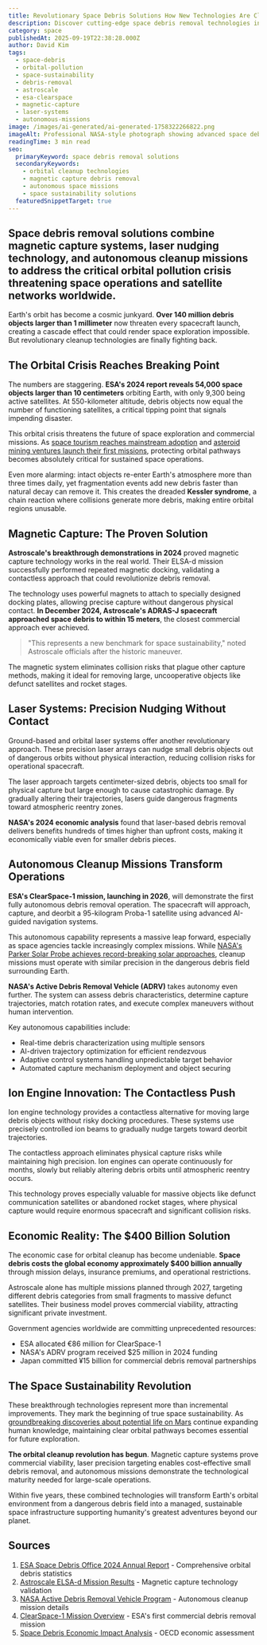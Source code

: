 ```yaml
---
title: Revolutionary Space Debris Solutions How New Technologies Are Cleaning Earth Orbit
description: Discover cutting-edge space debris removal technologies including magnetic capture systems, laser nudging and autonomous cleanup missions.
category: space
publishedAt: 2025-09-19T22:38:28.000Z
author: David Kim
tags:
  - space-debris
  - orbital-pollution
  - space-sustainability
  - debris-removal
  - astroscale
  - esa-clearspace
  - magnetic-capture
  - laser-systems
  - autonomous-missions
image: /images/ai-generated/ai-generated-1758322266822.png
imageAlt: Professional NASA-style photograph showing advanced space debris removal technologies in action, featuring spacecraft with magnetic capture systems and laser equipment operating in Earth orbit against the dramatic backdrop of space
readingTime: 3 min read
seo:
  primaryKeyword: space debris removal solutions
  secondaryKeywords:
    - orbital cleanup technologies
    - magnetic capture debris removal
    - autonomous space missions
    - space sustainability solutions
  featuredSnippetTarget: true
---
```


## Space debris removal solutions combine magnetic capture systems, laser nudging technology, and autonomous cleanup missions to address the critical orbital pollution crisis threatening space operations and satellite networks worldwide.

Earth's orbit has become a cosmic junkyard. **Over 140 million debris objects larger than 1 millimeter** now threaten every spacecraft launch, creating a cascade effect that could render space exploration impossible. But revolutionary cleanup technologies are finally fighting back.

## The Orbital Crisis Reaches Breaking Point

The numbers are staggering. **ESA's 2024 report reveals 54,000 space objects larger than 10 centimeters** orbiting Earth, with only 9,300 being active satellites. At 550-kilometer altitude, debris objects now equal the number of functioning satellites, a critical tipping point that signals impending disaster.

This orbital crisis threatens the future of space exploration and commercial missions. As [space tourism reaches mainstream adoption](space-tourism-reaches-mainstream) and [asteroid mining ventures launch their first missions](asteroid-mining-becomes-reality), protecting orbital pathways becomes absolutely critical for sustained space operations.

Even more alarming: intact objects re-enter Earth's atmosphere more than three times daily, yet fragmentation events add new debris faster than natural decay can remove it. This creates the dreaded **Kessler syndrome**, a chain reaction where collisions generate more debris, making entire orbital regions unusable.

## Magnetic Capture: The Proven Solution

**Astroscale's breakthrough demonstrations in 2024** proved magnetic capture technology works in the real world. Their ELSA-d mission successfully performed repeated magnetic docking, validating a contactless approach that could revolutionize debris removal.

The technology uses powerful magnets to attach to specially designed docking plates, allowing precise capture without dangerous physical contact. **In December 2024, Astroscale's ADRAS-J spacecraft approached space debris to within 15 meters**, the closest commercial approach ever achieved.

> "This represents a new benchmark for space sustainability," noted Astroscale officials after the historic maneuver.

The magnetic system eliminates collision risks that plague other capture methods, making it ideal for removing large, uncooperative objects like defunct satellites and rocket stages.

## Laser Systems: Precision Nudging Without Contact

Ground-based and orbital laser systems offer another revolutionary approach. These precision laser arrays can nudge small debris objects out of dangerous orbits without physical interaction, reducing collision risks for operational spacecraft.

The laser approach targets centimeter-sized debris, objects too small for physical capture but large enough to cause catastrophic damage. By gradually altering their trajectories, lasers guide dangerous fragments toward atmospheric reentry zones.

**NASA's 2024 economic analysis** found that laser-based debris removal delivers benefits hundreds of times higher than upfront costs, making it economically viable even for smaller debris pieces.

## Autonomous Cleanup Missions Transform Operations

**ESA's ClearSpace-1 mission, launching in 2026**, will demonstrate the first fully autonomous debris removal operation. The spacecraft will approach, capture, and deorbit a 95-kilogram Proba-1 satellite using advanced AI-guided navigation systems.

This autonomous capability represents a massive leap forward, especially as space agencies tackle increasingly complex missions. While [NASA's Parker Solar Probe achieves record-breaking solar approaches](parker-solar-probe-christmas-eve-historic-flyby), cleanup missions must operate with similar precision in the dangerous debris field surrounding Earth.

**NASA's Active Debris Removal Vehicle (ADRV)** takes autonomy even further. The system can assess debris characteristics, determine capture trajectories, match rotation rates, and execute complex maneuvers without human intervention.

Key autonomous capabilities include:

- Real-time debris characterization using multiple sensors
- AI-driven trajectory optimization for efficient rendezvous
- Adaptive control systems handling unpredictable target behavior
- Automated capture mechanism deployment and object securing

## Ion Engine Innovation: The Contactless Push

Ion engine technology provides a contactless alternative for moving large debris objects without risky docking procedures. These systems use precisely controlled ion beams to gradually nudge targets toward deorbit trajectories.

The contactless approach eliminates physical capture risks while maintaining high precision. Ion engines can operate continuously for months, slowly but reliably altering debris orbits until atmospheric reentry occurs.

This technology proves especially valuable for massive objects like defunct communication satellites or abandoned rocket stages, where physical capture would require enormous spacecraft and significant collision risks.

## Economic Reality: The $400 Billion Solution

The economic case for orbital cleanup has become undeniable. **Space debris costs the global economy approximately $400 billion annually** through mission delays, insurance premiums, and operational restrictions.

Astroscale alone has multiple missions planned through 2027, targeting different debris categories from small fragments to massive defunct satellites. Their business model proves commercial viability, attracting significant private investment.

Government agencies worldwide are committing unprecedented resources:

- ESA allocated €86 million for ClearSpace-1
- NASA's ADRV program received $25 million in 2024 funding
- Japan committed ¥15 billion for commercial debris removal partnerships

## The Space Sustainability Revolution

These breakthrough technologies represent more than incremental improvements. They mark the beginning of true space sustainability. As [groundbreaking discoveries about potential life on Mars](nasa-mars-emergency-discovery-biosignature) continue expanding human knowledge, maintaining clear orbital pathways becomes essential for future exploration.

**The orbital cleanup revolution has begun**. Magnetic capture systems prove commercial viability, laser precision targeting enables cost-effective small debris removal, and autonomous missions demonstrate the technological maturity needed for large-scale operations.

Within five years, these combined technologies will transform Earth's orbital environment from a dangerous debris field into a managed, sustainable space infrastructure supporting humanity's greatest adventures beyond our planet.

## Sources

1. [ESA Space Debris Office 2024 Annual Report](https://www.esa.int/Space_Safety/Space_Debris/ESA_s_annual_space_environment_report) - Comprehensive orbital debris statistics
2. [Astroscale ELSA-d Mission Results](https://astroscale.com/elsa-d/) - Magnetic capture technology validation
3. [NASA Active Debris Removal Vehicle Program](https://www.nasa.gov/technology/space-technology/game-changing-development/active-debris-removal/) - Autonomous cleanup mission details
4. [ClearSpace-1 Mission Overview](https://www.clearspace.today/clearspace-1/) - ESA's first commercial debris removal mission
5. [Space Debris Economic Impact Analysis](https://www.oecd.org/sti/inno/space-forum/space-debris-mitigation-guidelines.pdf) - OECD economic assessment
